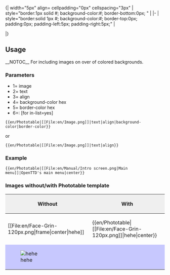 {{{6|}}}{| width="5px" align={{{3}}} cellpadding="0px" cellspacing="3px"
| style="border:1px solid #{{{5|c7c8fe}}}; background-color:#{{{4|F8F8FF}}}; border-bottom:0px; " | {{{1}}}
|-
|  style="border:solid 1px #{{{5|c7c8fe}}}; background-color:#{{{4|F8F8FF}}}; border-top:0px; padding:0px; padding-left:5px; padding-right:5px;" | <p style="font-size: 85%">{{{2}}}</p>
|}<noinclude>

==Usage==
__NOTOC__
For including images on over of colored backgrounds.

===Parameters===
*1= image
*2= text
*3= align
*4= background-color hex
*5= border-color hex
*6=: [for in-list=yes]
<pre>
{{en/Phototable|[[File:en/Image.png]]|text|align|background-color|border-color}}
</pre>
or
<pre>
{{en/Phototable|[[File:en/Image.png]]|text|align}}
</pre>

===Example===
<pre>{{en/Phototable|[[File:en/Manual/Intro screen.png|Main menu]]|OpenTTD's main menu|center}}</pre>
{{en/Phototable|[[File:en/Manual/Intro screen.png|Main menu]]|OpenTTD's main menu|center}}

===Images without/with Phototable template===

{|border="2" width="100%" cellspacing="4" cellpadding="3" rules="all" style="margin:1em 1em 1em 0; border:solid 1px #AAAAAA;"
!width='50%' style="background:#efefef;"|Without
!width='50%' style="background:#efefef;"|With
|-
|<nowiki>[[File:en/Face-Grin-120px.png|frame|center|hehe]]</nowiki>
|<nowiki>{{en/Phototable|[[File:en/Face-Grin-120px.png]]|hehe|center}}</nowiki>
|-
| style="background:#c7c8fe;"|[[File:en/Face-Grin-120px.png|frame|center|hehe]]
| style="background:#c7c8fe;"|
{{en/Phototable|[[File:en/Face-Grin-120px.png]]|hehe|center}}
|}

</noinclude>